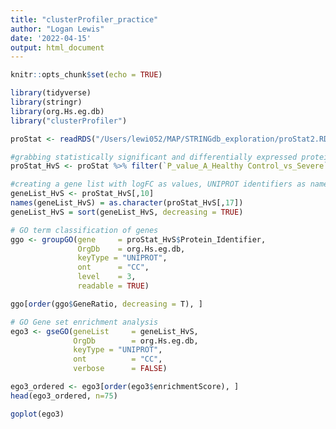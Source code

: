 ```yaml
---
title: "clusterProfiler_practice"
author: "Logan Lewis"
date: '2022-04-15'
output: html_document
---
```


```r
knitr::opts_chunk$set(echo = TRUE)
```

```r
library(tidyverse)
library(stringr)
library(org.Hs.eg.db)
library("clusterProfiler")
```

```r
proStat <- readRDS("/Users/lewi052/MAP/STRINGdb_exploration/proStat2.RDS")
```

```r
#grabbing statistically significant and differentially expressed proteins
proStat_HvS <- proStat %>% filter(`P_value_A_Healthy Control_vs_Severe`<0.05) %>% filter(`Flag_A_Healthy Control_vs_Severe` != 0)
```

```r
#creating a gene list with logFC as values, UNIPROT identifiers as names, and ordering them by logFC (all needed for gseGO())
geneList_HvS <- proStat_HvS[,10]
names(geneList_HvS) = as.character(proStat_HvS[,17])
geneList_HvS = sort(geneList_HvS, decreasing = TRUE)
```

```r
# GO term classification of genes
ggo <- groupGO(gene     = proStat_HvS$Protein_Identifier,
               OrgDb    = org.Hs.eg.db,
               keyType = "UNIPROT",
               ont      = "CC",
               level    = 3,
               readable = TRUE)
```

```r
ggo[order(ggo$GeneRatio, decreasing = T), ]
```

```r
# GO Gene set enrichment analysis
ego3 <- gseGO(geneList     = geneList_HvS,
              OrgDb        = org.Hs.eg.db,
              keyType = "UNIPROT",
              ont          = "CC",
              verbose      = FALSE)
```

```r
ego3_ordered <- ego3[order(ego3$enrichmentScore), ]
head(ego3_ordered, n=75)
```
```r
goplot(ego3)
```




